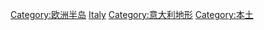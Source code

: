 [[Category:欧洲半岛|Category:欧洲半岛]]
[[Category:各国半岛|Italy]]
[[Category:意大利地形|Category:意大利地形]]
[[Category:本土|Category:本土]]